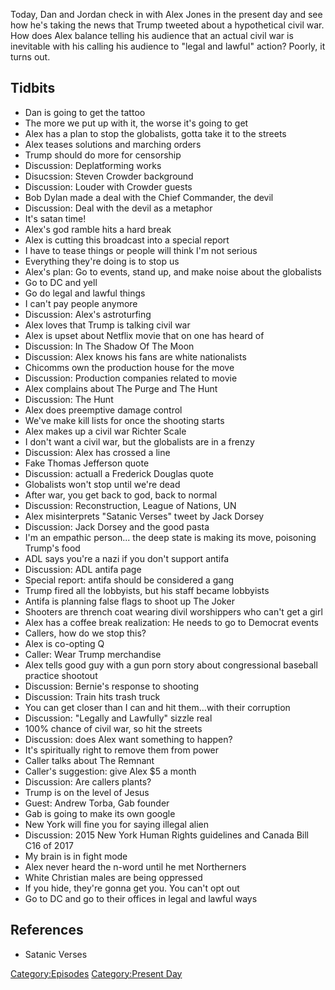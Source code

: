 {{DEFAULTSORT:
    #_EPISODE_0350:September 29-30, 2019
}}{{Episode
    | title             = September 29-30, 2019
    | caption           = [https://knowledgefight.libsyn.com/knowledge-fight-september-29-30-2019 Listen to this episode on Libsyn]
    | episodeNumber     = 350
    | length            = 02:39:24
    | airDate           = October 2, 2019
    | coverageStartDate = September 29, 2019
    | coverageEndDate   = September 30, 2019
    | episodeType       = [[:Category:Present Day|Present Day]]
    | appearance        = [[Steven Crowder]], [[Bob Dylan]], [[Andrew Torba]]
    | oocDrop           = Piss on Satan
    | previousEpisode   = [[349: April 15-16, 2013]]
    | nextEpisode       = [[351: Jordan Takes The Wheel 2]]
}}

{{Stub}}

Today, Dan and Jordan check in with Alex Jones in the present day and see how he's taking the news that Trump tweeted about a hypothetical civil war. How does Alex balance telling his audience that an actual civil war is inevitable with his calling his audience to "legal and lawful" action? Poorly, it turns out.

==Tidbits==

*Dan is going to get the tattoo
*The more we put up with it, the worse it's going to get
*Alex has a plan to stop the globalists, gotta take it to the streets
*Alex teases solutions and marching orders
*Trump should do more for censorship
*Discussion: Deplatforming works
*Disucssion: Steven Crowder background
*Discussion: Louder with Crowder guests
*Bob Dylan made a deal with the Chief Commander, the devil
*Discussion: Deal with the devil as a metaphor
*It's satan time!
*Alex's god ramble hits a hard break
*Alex is cutting this broadcast into a special report
*I have to tease things or people will think I'm not serious
*Everything they're doing is to stop us
*Alex's plan: Go to events, stand up, and make noise about the globalists
*Go to DC and yell
*Go do legal and lawful things
*I can't pay people anymore
*Discussion: Alex's astroturfing
*Alex loves that Trump is talking civil war
*Alex is upset about Netflix movie that on one has heard of
*Discussion: In The Shadow Of The Moon
*Discussion: Alex knows his fans are white nationalists
*Chicomms own the production house for the move
*Discussion: Production companies related to movie
*Alex complains about The Purge and The Hunt
*Discussion: The Hunt
*Alex does preemptive damage control
*We've make kill lists for once the shooting starts
*Alex makes up a civil war Richter Scale
*I don't want a civil war, but the globalists are in a frenzy
*Discussion: Alex has crossed a line
*Fake Thomas Jefferson quote
*Discussion: actuall a Frederick Douglas quote
*Globalists won't stop until we're  dead
*After war, you get back to god, back to normal
*Discussion: Reconstruction, League of Nations, UN
*Alex misinterprets "Satanic Verses" tweet by Jack Dorsey
*Discussion: Jack Dorsey and the good pasta
*I'm an empathic person... the deep state is making its move, poisoning Trump's food
*ADL says you're a nazi if you don't support antifa
*Discussion: ADL antifa page
*Special report: antifa should be considered a gang
*Trump fired all the lobbyists, but his staff became lobbyists
*Antifa is planning false flags to shoot up The Joker
*Shooters are thrench coat wearing divil worshippers who can't get a girl
*Alex has a coffee break realization: He needs to go to Democrat events
*Callers, how do we stop this?
*Alex is co-opting Q
*Caller: Wear Trump merchandise
*Alex tells good guy with a gun porn story about congressional baseball practice shootout
*Discussion: Bernie's response to shooting
*Discussion: Train hits trash truck
*You can get closer than I can and hit them...with their corruption
*Discussion: "Legally and Lawfully" sizzle real
*100% chance of civil war, so hit the streets
*Discussion: does Alex want something to happen?
*It's spiritually right to remove them from power
*Caller talks about The Remnant
*Caller's suggestion: give Alex $5 a month
*Discussion: Are callers plants?
*Trump is on the level of Jesus
*Guest: Andrew Torba, Gab founder
*Gab is going to make its own google
*New York will fine you for saying illegal alien
*Discussion: 2015 New York Human Rights guidelines and Canada Bill C16 of 2017
*My brain is in fight mode
*Alex never heard the n-word until he met Northerners
*White Christian males are being oppressed
*If you hide, they're gonna get you. You can't opt out
*Go to DC and go to their offices in legal and lawful ways

==References==

*Satanic Verses

[[Category:Episodes]]
[[Category:Present Day]]
